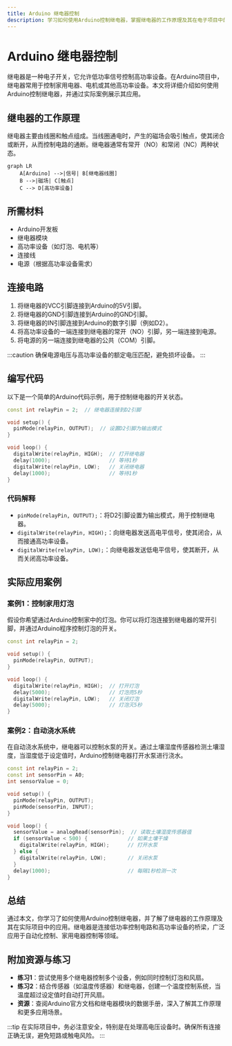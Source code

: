 ```yaml
---
title: Arduino 继电器控制
description: 学习如何使用Arduino控制继电器，掌握继电器的工作原理及其在电子项目中的应用。
---
```


# Arduino 继电器控制

继电器是一种电子开关，它允许低功率信号控制高功率设备。在Arduino项目中，继电器常用于控制家用电器、电机或其他高功率设备。本文将详细介绍如何使用Arduino控制继电器，并通过实际案例展示其应用。

## 继电器的工作原理

继电器主要由线圈和触点组成。当线圈通电时，产生的磁场会吸引触点，使其闭合或断开，从而控制电路的通断。继电器通常有常开（NO）和常闭（NC）两种状态。

```mermaid
graph LR
    A[Arduino] -->|信号| B[继电器线圈]
    B -->|磁场| C[触点]
    C --> D[高功率设备]
```

## 所需材料

- Arduino开发板
- 继电器模块
- 高功率设备（如灯泡、电机等）
- 连接线
- 电源（根据高功率设备需求）

## 连接电路

1. 将继电器的VCC引脚连接到Arduino的5V引脚。
2. 将继电器的GND引脚连接到Arduino的GND引脚。
3. 将继电器的IN引脚连接到Arduino的数字引脚（例如D2）。
4. 将高功率设备的一端连接到继电器的常开（NO）引脚，另一端连接到电源。
5. 将电源的另一端连接到继电器的公共（COM）引脚。

:::caution
确保电源电压与高功率设备的额定电压匹配，避免损坏设备。
:::

## 编写代码

以下是一个简单的Arduino代码示例，用于控制继电器的开关状态。

```cpp
const int relayPin = 2;  // 继电器连接到D2引脚

void setup() {
  pinMode(relayPin, OUTPUT);  // 设置D2引脚为输出模式
}

void loop() {
  digitalWrite(relayPin, HIGH);  // 打开继电器
  delay(1000);                   // 等待1秒
  digitalWrite(relayPin, LOW);   // 关闭继电器
  delay(1000);                   // 等待1秒
}
```

### 代码解释

- `pinMode(relayPin, OUTPUT);`：将D2引脚设置为输出模式，用于控制继电器。
- `digitalWrite(relayPin, HIGH);`：向继电器发送高电平信号，使其闭合，从而接通高功率设备。
- `digitalWrite(relayPin, LOW);`：向继电器发送低电平信号，使其断开，从而关闭高功率设备。

## 实际应用案例

### 案例1：控制家用灯泡

假设你希望通过Arduino控制家中的灯泡。你可以将灯泡连接到继电器的常开引脚，并通过Arduino程序控制灯泡的开关。

```cpp
const int relayPin = 2;

void setup() {
  pinMode(relayPin, OUTPUT);
}

void loop() {
  digitalWrite(relayPin, HIGH);  // 打开灯泡
  delay(5000);                   // 灯泡亮5秒
  digitalWrite(relayPin, LOW);   // 关闭灯泡
  delay(5000);                   // 灯泡灭5秒
}
```

### 案例2：自动浇水系统

在自动浇水系统中，继电器可以控制水泵的开关。通过土壤湿度传感器检测土壤湿度，当湿度低于设定值时，Arduino控制继电器打开水泵进行浇水。

```cpp
const int relayPin = 2;
const int sensorPin = A0;
int sensorValue = 0;

void setup() {
  pinMode(relayPin, OUTPUT);
  pinMode(sensorPin, INPUT);
}

void loop() {
  sensorValue = analogRead(sensorPin);  // 读取土壤湿度传感器值
  if (sensorValue < 500) {             // 如果土壤干燥
    digitalWrite(relayPin, HIGH);      // 打开水泵
  } else {
    digitalWrite(relayPin, LOW);       // 关闭水泵
  }
  delay(1000);                         // 每隔1秒检测一次
}
```

## 总结

通过本文，你学习了如何使用Arduino控制继电器，并了解了继电器的工作原理及其在实际项目中的应用。继电器是连接低功率控制电路和高功率设备的桥梁，广泛应用于自动化控制、家用电器控制等领域。

## 附加资源与练习

- **练习1**：尝试使用多个继电器控制多个设备，例如同时控制灯泡和风扇。
- **练习2**：结合传感器（如温度传感器）和继电器，创建一个温度控制系统，当温度超过设定值时自动打开风扇。
- **资源**：查阅Arduino官方文档和继电器模块的数据手册，深入了解其工作原理和更多应用场景。

:::tip
在实际项目中，务必注意安全，特别是在处理高电压设备时。确保所有连接正确无误，避免短路或触电风险。
:::